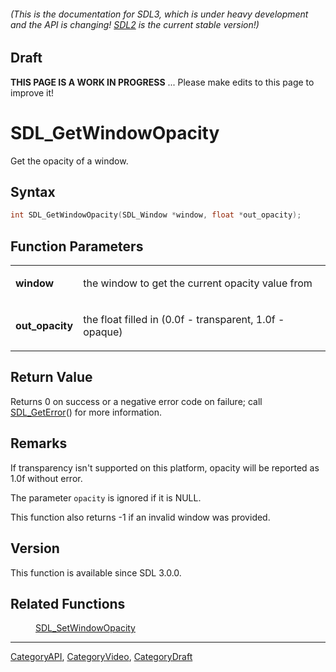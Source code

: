 ====== (This is the documentation for SDL3, which is under heavy development and the API is changing! [https://wiki.libsdl.org/ SDL2] is the current stable version!) ======

== Draft ==

'''THIS PAGE IS A WORK IN PROGRESS''' ... Please make edits to this page to improve it!



<!-- #*^*^*^*^*See https://wiki.libsdl.org/SGFunctions for details on editing this page*^*^*^*^* -->
= SDL_GetWindowOpacity =

Get the opacity of a window.

== Syntax ==

<syntaxhighlight lang='c'>
int SDL_GetWindowOpacity(SDL_Window *window, float *out_opacity);
</syntaxhighlight>

== Function Parameters ==

{|
|'''window'''
|the window to get the current opacity value from
|-
|'''out_opacity'''
|the float filled in (0.0f - transparent, 1.0f - opaque)
|}

== Return Value ==

Returns 0 on success or a negative error code on failure; call
[[SDL_GetError]]() for more information.

== Remarks ==

If transparency isn't supported on this platform, opacity will be reported
as 1.0f without error.

The parameter <code>opacity</code> is ignored if it is NULL.

This function also returns -1 if an invalid window was provided.

== Version ==

This function is available since SDL 3.0.0.

== Related Functions ==

:[[SDL_SetWindowOpacity]]

----
[[CategoryAPI]], [[CategoryVideo]], [[CategoryDraft]]
<!-- #See the Style Guide for instructions on editing the footer. -->


